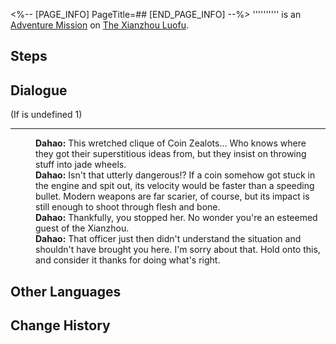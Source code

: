<%-- [PAGE_INFO]
PageTitle=##
[END_PAGE_INFO] --%>
{{Stub|Dialogue.}}
{{Mission Infobox
|id            = 4040215
|title         = 
|image         = <!--Mission .png-->
|type          = Adventure
|event_name    = 
|chapter       = 
|requirements  = [[Trailblaze Mission]] ''[[Stars Spun, Prescience Sprung]]'' completed
|summary       = <!--official mission summary from Fate's Atlas-->
|characters    = Dahao; Jingyan; Strange Lady; Trailblazer
|startLocation = [[The Xianzhou Luofu]] - [[Central Starskiff Haven]]
|world         = The Xianzhou Luofu
|area          = Central Starskiff Haven
|prev          = 
|next          = 
|rewards       = Adventure Log*2; Strale*10
}}
'''''''''' is an [[Adventure Mission]] on [[The Xianzhou Luofu]].

==Steps==


<!--
==Gameplay Notes==

--><!--
==Trial Character==

-->
==Dialogue==
{{Stub Dialogue}}
;(If {{F|MissionCV-4040215-undefined}} is undefined 1)
----
:'''Dahao:''' This wretched clique of Coin Zealots... Who knows where they got their superstitious ideas from, but they insist on throwing stuff into jade wheels.
:'''Dahao:''' Isn't that utterly dangerous!? If a coin somehow got stuck in the engine and spit out, its velocity would be faster than a speeding bullet. Modern weapons are far scarier, of course, but its impact is still enough to shoot through flesh and bone.
:'''Dahao:''' Thankfully, you stopped her. No wonder you're an esteemed guest of the Xianzhou.
:'''Dahao:''' That officer just then didn't understand the situation and shouldn't have brought you here. I'm sorry about that. Hold onto this, and consider it thanks for doing what's right.
{{Dialogue End}}

==Other Languages==
{{Other Languages
|en   = 
|zhs  = 
|zht  = 
|ja   = 
|ko   = 
|es   = 
|fr   = 
|ru   = 
|th   = 
|vi   = 
|de   = 
|id   = 
|pt   = 
}}

==Change History==
{{Change History|1.0}}
